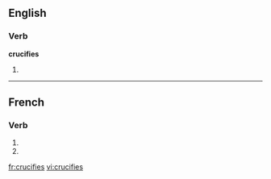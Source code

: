 {{also|crucifiés}}
==English==

===Verb===
'''crucifies'''

# {{third person singular of|[[crucify]]}}

----

==French==

===Verb===
{{fr-verb-form}}

# {{form of|[[second-person|Second-person]] [[singular]] [[present indicative]]|[[crucifier]]|lang=French}}
# {{form of|Second-person singular [[present subjunctive]]|crucifier|lang=French}}

[[fr:crucifies]]
[[vi:crucifies]]